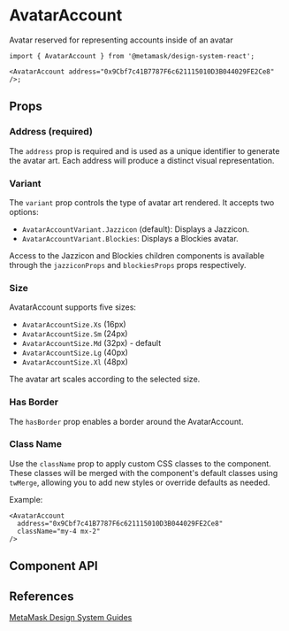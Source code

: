 

# AvatarAccount

Avatar reserved for representing accounts inside of an avatar

```tsx
import { AvatarAccount } from '@metamask/design-system-react';

<AvatarAccount address="0x9Cbf7c41B7787F6c621115010D3B044029FE2Ce8" />;
```

<Canvas of={AvatarAccountStories.Default} />

## Props

### Address (required)

The `address` prop is required and is used as a unique identifier to generate the avatar art. Each address will produce a distinct visual representation.

<Canvas of={AvatarAccountStories.Address} />

### Variant

The `variant` prop controls the type of avatar art rendered. It accepts two options:

- `AvatarAccountVariant.Jazzicon` (default): Displays a Jazzicon.
- `AvatarAccountVariant.Blockies`: Displays a Blockies avatar.

Access to the Jazzicon and Blockies children components is available through the `jazziconProps` and `blockiesProps` props respectively.

<Canvas of={AvatarAccountStories.Variant} />

### Size

AvatarAccount supports five sizes:

- `AvatarAccountSize.Xs` (16px)
- `AvatarAccountSize.Sm` (24px)
- `AvatarAccountSize.Md` (32px) - default
- `AvatarAccountSize.Lg` (40px)
- `AvatarAccountSize.Xl` (48px)

The avatar art scales according to the selected size.

<Canvas of={AvatarAccountStories.Size} />

### Has Border

The `hasBorder` prop enables a border around the AvatarAccount.

<Canvas of={AvatarAccountStories.HasBorder} />

### Class Name

Use the `className` prop to apply custom CSS classes to the component. These classes will be merged with the component's default classes using `twMerge`, allowing you to add new styles or override defaults as needed.

Example:

```tsx
<AvatarAccount
  address="0x9Cbf7c41B7787F6c621115010D3B044029FE2Ce8"
  className="my-4 mx-2"
/>
```

## Component API

<Controls of={AvatarAccountStories.Default} />

## References

[MetaMask Design System Guides](https://www.notion.so/MetaMask-Design-System-Guides-Design-f86ecc914d6b4eb6873a122b83c12940)
